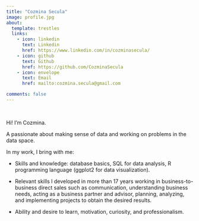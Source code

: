 ```yaml
---
title: "Cozmina Secula"
image: profile.jpg
about:
  template: trestles
  links: 
    - icon: linkedin
      text: Linkedin
      href: https://www.linkedin.com/in/cozminasecula/
    - icon: github
      text: Github
      href: https://github.com/CozminaSecula
    - icon: envelope
      text: Email
      href: mailto:cozmina.secula@gmail.com

comments: false
---
```


<br>

Hi! I'm Cozmina.

A passionate about making sense of data and working on problems in the data space.

In my work, I bring with me:

-   Skills and knowledge: database basics, SQL for data analysis, R programming language (ggplot2 for data visualization).

-   Relevant skills I developed in more than 17 years working in business-to-business direct sales such as communication, understanding business needs, acting as a business partner and advisor, planning, analyzing, and implementing projects to obtain the desired results.

-   Ability and desire to learn, motivation, curiosity, and professionalism.

